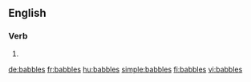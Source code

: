 ==English==

===Verb===
{{head|en|verb form}}

# {{en-third-person singular of|babble}}

[[de:babbles]]
[[fr:babbles]]
[[hu:babbles]]
[[simple:babbles]]
[[fi:babbles]]
[[vi:babbles]]